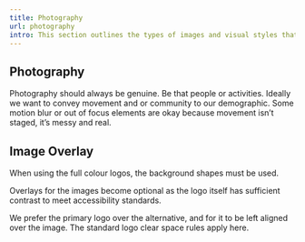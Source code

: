 ```yaml
---
title: Photography
url: photography
intro: This section outlines the types of images and visual styles that represent your brand and convey its message, from photography to illustrations, to ensure that your brand's visuals are consistent and effective.
---
```


## Photography

Photography should always be genuine. Be that people or activities. Ideally we want to convey movement and or community to our demographic. Some motion blur or out of focus elements are okay because movement isn’t staged, it’s messy and real.

<div class="frame">
    <Imag src={img1} alt="Examples of photograpy style." aspectRatio="247:100" format="jpg" width={1200}/>
</div>

## Image Overlay

When using the full colour logos, the background shapes must be used. 

Overlays for the images become optional as the logo itself has sufficient contrast to meet accessibility standards.

We prefer the primary logo over the alternative, and for it to be left aligned over the image. The standard logo clear space rules apply here.

<div class="frame">
    <Imag src={img2} alt="Examples of overlay style." aspectRatio="178:100" format="jpg" width={1200}/>
</div>